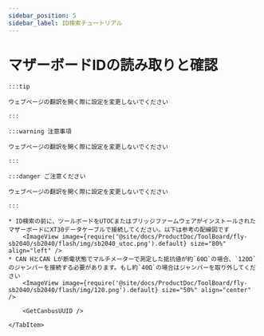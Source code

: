 ```yaml
---
sidebar_position: 5
sidebar_label: ID検索チュートリアル
---
```










# マザーボードIDの読み取りと確認

    :::tip

    ウェブページの翻訳を開く際に設定を変更しないでください

    :::

    :::warning 注意事項

    ウェブページの翻訳を開く際に設定を変更しないでください

    :::

    :::danger ご注意ください

    ウェブページの翻訳を開く際に設定を変更しないでください

    :::

<Tabs>
    <TabItem value="can" label="CANBus UUIDの取得">

    * ID検索の前に、ツールボードをUTOCまたはブリッジファームウェアがインストールされたマザーボードにXT30データケーブルで接続してください。以下は参考の配線図です
        <ImageView image={require('@site/docs/ProductDoc/ToolBoard/fly-sb2040/sb2040/flash/img/sb2040_utoc.png').default} size="80%" align="left" />
    * CAN HとCAN Lが断電状態でマルチメーターで測定した抵抗値が約`60Ω`の場合、`120Ω`のジャンパーを接続する必要があります。もし約`40Ω`の場合はジャンパーを取り外してください
        <ImageView image={require('@site/docs/ProductDoc/ToolBoard/fly-sb2040/sb2040/flash/img/120.png').default} size="50%" align="center" />
    
        <GetCanbusUUID />

    </TabItem>
</Tabs>